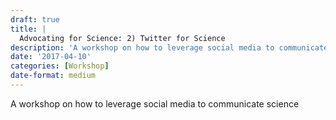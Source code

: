 ```yaml
---
draft: true 
title: |
  Advocating for Science: 2) Twitter for Science
description: 'A workshop on how to leverage social media to communicate science'
date: '2017-04-10'
categories: [Workshop]
date-format: medium 
---
```



A workshop on how to leverage social media to communicate science


